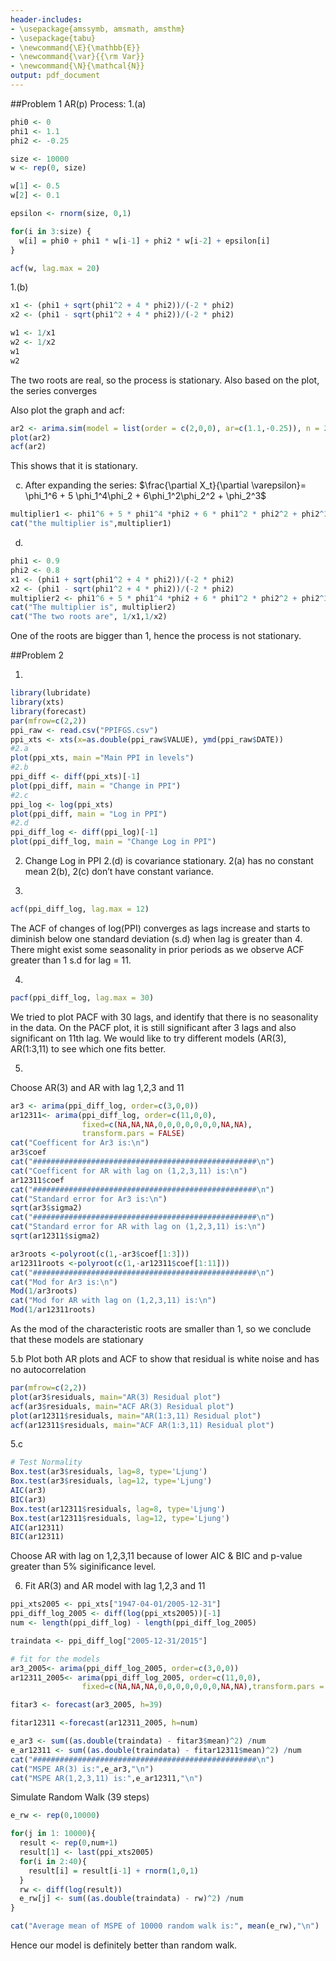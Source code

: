 ```yaml
---
header-includes:
- \usepackage{amssymb, amsmath, amsthm}
- \usepackage{tabu}
- \newcommand{\E}{\mathbb{E}}
- \newcommand{\var}{{\rm Var}}
- \newcommand{\N}{\mathcal{N}}
output: pdf_document
---
```


\noindent \begin{tabu} to \textwidth {@{}X[4 l] @{}X[r]}
  \textbf{HW 2}           & \\ 
  \textbf{MFE 407: Empirical Methods in Finance}   & \\ 
  \textbf{Professor Lochstoer}         & \\
  \textbf{Group 6}          &\\
  \textbf{Students: Xiahao Wang, Juan Manuel Ferreyra Maspero, Xinyue Zhu, Yichu Li, Mu Lin}
\end{tabu}


##Problem 1 AR(p) Process:
1.(a)
```r
phi0 <- 0
phi1 <- 1.1
phi2 <- -0.25

size <- 10000
w <- rep(0, size)

w[1] <- 0.5 
w[2] <- 0.1

epsilon <- rnorm(size, 0,1)

for(i in 3:size) {
  w[i] = phi0 + phi1 * w[i-1] + phi2 * w[i-2] + epsilon[i]
}

acf(w, lag.max = 20)

```

1.(b)

```r
x1 <- (phi1 + sqrt(phi1^2 + 4 * phi2))/(-2 * phi2)
x2 <- (phi1 - sqrt(phi1^2 + 4 * phi2))/(-2 * phi2)

w1 <- 1/x1
w2 <- 1/x2
w1
w2
```
The two roots are real, so the process is stationary. Also based on the plot, the series converges

Also plot the graph and acf:
```r
ar2 <- arima.sim(model = list(order = c(2,0,0), ar=c(1.1,-0.25)), n = 200)
plot(ar2)
acf(ar2)
```
This shows that it is stationary.

(c)
After expanding the series:
$\frac{\partial X_t}{\partial \varepsilon}= \phi_1^6 + 5 \phi_1^4\phi_2 + 6\phi_1^2\phi_2^2 + \phi_2^3$

```r
multiplier1 <- phi1^6 + 5 * phi1^4 *phi2 + 6 * phi1^2 * phi2^2 + phi2^3
cat("the multiplier is",multiplier1)
```
(d)
```r
phi1 <- 0.9
phi2 <- 0.8
x1 <- (phi1 + sqrt(phi1^2 + 4 * phi2))/(-2 * phi2)
x2 <- (phi1 - sqrt(phi1^2 + 4 * phi2))/(-2 * phi2)
multiplier2 <- phi1^6 + 5 * phi1^4 *phi2 + 6 * phi1^2 * phi2^2 + phi2^3
cat("The multiplier is", multiplier2)
cat("The two roots are", 1/x1,1/x2)
```
One of the roots are bigger than 1, hence the process is not stationary.


##Problem 2

1.

```r
library(lubridate)
library(xts)
library(forecast)
par(mfrow=c(2,2))
ppi_raw <- read.csv("PPIFGS.csv")
ppi_xts <- xts(x=as.double(ppi_raw$VALUE), ymd(ppi_raw$DATE))
#2.a
plot(ppi_xts, main ="Main PPI in levels")
#2.b
ppi_diff <- diff(ppi_xts)[-1]
plot(ppi_diff, main = "Change in PPI")
#2.c
ppi_log <- log(ppi_xts)
plot(ppi_diff, main = "Log in PPI")
#2.d
ppi_diff_log <- diff(ppi_log)[-1]
plot(ppi_diff_log, main = "Change Log in PPI")
```

2.
Change Log in PPI 2.(d) is covariance stationary.
2(a) has no constant mean 
2(b), 2(c) don't have constant variance.

3.

```r
acf(ppi_diff_log, lag.max = 12)
```
The ACF of changes of log(PPI) converges as lags increase and starts to diminish below one standard deviation (s.d) when lag is greater than 4. There might exist some seasonality in prior periods as we observe ACF greater than 1 s.d for lag = 11.

4.

```r
pacf(ppi_diff_log, lag.max = 30)
```
We tried to plot PACF with 30 lags, and identify that there is no seasonality in the data.
On the PACF plot, it is still significant after 3 lags and also significant on 11th lag. 
We would like to try different models (AR(3), AR(1:3,11) to see which one fits better. 

5.

Choose AR(3) and AR with lag 1,2,3 and 11
```r
ar3 <- arima(ppi_diff_log, order=c(3,0,0))
ar12311<- arima(ppi_diff_log, order=c(11,0,0),
                fixed=c(NA,NA,NA,0,0,0,0,0,0,0,NA,NA),
                transform.pars = FALSE)
cat("Coefficent for Ar3 is:\n")
ar3$coef
cat("##################################################\n")
cat("Coefficent for AR with lag on (1,2,3,11) is:\n")
ar12311$coef
cat("##################################################\n")
cat("Standard error for Ar3 is:\n")
sqrt(ar3$sigma2)
cat("##################################################\n")
cat("Standard error for AR with lag on (1,2,3,11) is:\n")
sqrt(ar12311$sigma2)

ar3roots <-polyroot(c(1,-ar3$coef[1:3]))
ar12311roots <-polyroot(c(1,-ar12311$coef[1:11]))
cat("##################################################\n")
cat("Mod for Ar3 is:\n")
Mod(1/ar3roots)
cat("Mod for AR with lag on (1,2,3,11) is:\n")
Mod(1/ar12311roots)
```
As the mod of the characteristic roots are smaller than 1, so we conclude that these models are stationary 

5.b
Plot both AR plots and ACF to show that residual is white noise and has no autocorrelation
```r
par(mfrow=c(2,2))
plot(ar3$residuals, main="AR(3) Residual plot")
acf(ar3$residuals, main="ACF AR(3) Residual plot")
plot(ar12311$residuals, main="AR(1:3,11) Residual plot")
acf(ar12311$residuals, main="ACF AR(1:3,11) Residual plot")
```

5.c

```r
# Test Normality
Box.test(ar3$residuals, lag=8, type='Ljung')
Box.test(ar3$residuals, lag=12, type='Ljung')
AIC(ar3)
BIC(ar3)
Box.test(ar12311$residuals, lag=8, type='Ljung')
Box.test(ar12311$residuals, lag=12, type='Ljung')
AIC(ar12311)
BIC(ar12311)
```
Choose AR with lag on 1,2,3,11 because of lower AIC & BIC and p-value greater than 5% siginificance level. 

6. 
Fit AR(3) and AR model with lag 1,2,3 and 11
```r
ppi_xts2005 <- ppi_xts["1947-04-01/2005-12-31"]
ppi_diff_log_2005 <- diff(log(ppi_xts2005))[-1]
num <- length(ppi_diff_log) - length(ppi_diff_log_2005)

traindata <- ppi_diff_log["2005-12-31/2015"]

# fit for the models
ar3_2005<- arima(ppi_diff_log_2005, order=c(3,0,0))
ar12311_2005<- arima(ppi_diff_log_2005, order=c(11,0,0),
                fixed=c(NA,NA,NA,0,0,0,0,0,0,0,NA,NA),transform.pars = FALSE)

fitar3 <- forecast(ar3_2005, h=39)

fitar12311 <-forecast(ar12311_2005, h=num)

e_ar3 <- sum((as.double(traindata) - fitar3$mean)^2) /num
e_ar12311 <- sum((as.double(traindata) - fitar12311$mean)^2) /num
cat("##################################################\n")
cat("MSPE AR(3) is:",e_ar3,"\n")
cat("MSPE AR(1,2,3,11) is:",e_ar12311,"\n")
```

Simulate Random Walk (39 steps)
```r
e_rw <- rep(0,10000)

for(j in 1: 10000){
  result <- rep(0,num+1)
  result[1] <- last(ppi_xts2005)
  for(i in 2:40){
    result[i] = result[i-1] + rnorm(1,0,1)
  }
  rw <- diff(log(result))
  e_rw[j] <- sum((as.double(traindata) - rw)^2) /num
}

cat("Average mean of MSPE of 10000 random walk is:", mean(e_rw),"\n")
```
Hence our model is definitely better than random walk.


